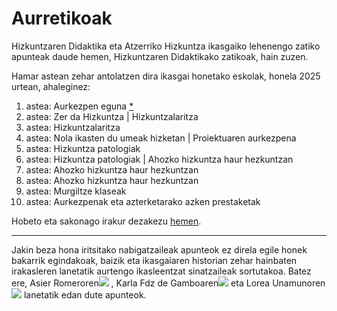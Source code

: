 # Aurretikoak {.unnumbered}

Hizkuntzaren Didaktika eta Atzerriko Hizkuntza ikasgaiko lehenengo zatiko apunteak daude hemen, Hizkuntzaren Didaktikako zatikoak, hain zuzen.

Hamar astean zehar antolatzen dira ikasgai honetako eskolak, honela 2025 urtean, ahaleginez:

1.  astea: Aurkezpen eguna [\*](../diapoak/)
2.  astea: Zer da Hizkuntza \| Hizkuntzalaritza
3.  astea: Hizkuntzalaritza
4.  astea: Nola ikasten du umeak hizketan \| Proiektuaren aurkezpena
5.  astea: Hizkuntza patologiak
6.  astea: Hizkuntza patologiak \| Ahozko hizkuntza haur hezkuntzan
7.  astea: Ahozko hizkuntza haur hezkuntzan
8.  astea: Ahozko hizkuntza haur hezkuntzan
9.  astea: Murgiltze klaseak
10. astea: Aurkezpenak eta azterketarako azken prestaketak

Hobeto eta sakonago irakur dezakezu [hemen](../Baliabideak/00_aurkezpena/Syllabus_HDHH25-V0.pdf).

------------------------------------------------------------------------

Jakin beza hona iritsitako nabigatzaileak apunteok ez direla egile honek bakarrik egindakoak, baizik eta ikasgaiaren historian zehar hainbaten irakasleren lanetatik aurtengo ikasleentzat sinatzaileak sortutakoa. Batez ere, Asier Romeroren[![](assets/img/ORCID-iD_icon_16x16.png)](https://orcid.org/0000-0003-1064-4144) , Karla Fdz de Gamboaren[![](assets/img/ORCID-iD_icon_16x16.png)](https://orcid.org/0000-0002-2659-9563) eta Lorea Unamunoren[![](assets/img/ORCID-iD_icon_16x16.png)](https://orcid.org/0000-0001-6249-717X) lanetatik edan dute apunteok.